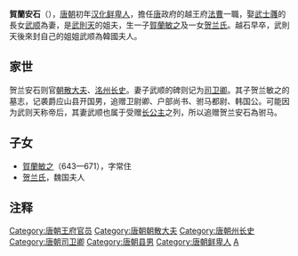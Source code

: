 '''賀蘭安石'''（{{bd|?||?||}}），[[唐朝|唐朝]]初年[[汉化|汉化]][[鮮卑|鲜卑人]]，擔任[[唐朝|唐]]政府的越王府[[法曹|法曹]]一職，娶[[武士彠|武士彠]]的長女[[武顺|武顺]]為妻，是[[武則天|武則天]]的姐夫，生一子[[賀蘭敏之|賀蘭敏之]]及一女[[贺兰氏_(魏国夫人)|贺兰氏]]。越石早卒，武則天後來封自己的姐姐武顺為韓國夫人。

==家世==
贺兰安石则官[[朝散大夫|朝散大夫]]、[[洺州|洺州]][[长史|长史]]。妻子武顺的碑则记为[[司卫卿|司卫卿]]。其子贺兰敏之的墓志，记袭爵应山县开国男，追赠卫尉卿、户部尚书、驸马都尉、韩国公。可能因为武则天称帝后，其妻武顺也属于受赠[[长公主|长公主]]之列，所以追赠贺兰安石為驸马。

==子女==
* [[賀蘭敏之|賀蘭敏之]]（643—671），字常住
* [[贺兰氏_(魏国夫人)|贺兰氏]]，魏国夫人

== 注释 ==

{{Reflist|2}}

{{唐朝官员小作品}}
{{DEFAULTSORT:H}}
[[Category:唐朝王府官员|Category:唐朝王府官员]]
[[Category:唐朝朝散大夫|Category:唐朝朝散大夫]]
[[Category:唐朝州长史|Category:唐朝州长史]]
[[Category:唐朝司卫卿|Category:唐朝司卫卿]]
[[Category:唐朝县男|Category:唐朝县男]]
[[Category:唐朝鲜卑人|Category:唐朝鲜卑人]]
[[Category:贺兰姓|A]]